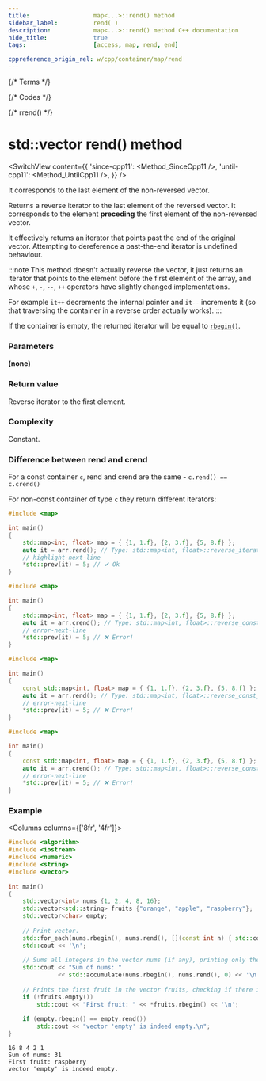 ```yaml
---
title:					map<...>::rend() method
sidebar_label:			rend( )
description:			map<...>::rend() method C++ documentation
hide_title:				true
tags:					[access, map, rend, end]

cppreference_origin_rel: w/cpp/container/map/rend
---
```



{/* Terms */}

{/* Codes */}

{/* rrend() */}

# std::vector rend() method

<SwitchView content={{
    'since-cpp11': <Method_SinceCpp11 />,
    'until-cpp11': <Method_UntilCpp11 />,
}} />

It corresponds to the last element of the non-reversed vector.

Returns a <Tooltip title={Term_ContAlias_ReverseIterator}>reverse iterator</Tooltip> to the last element of the reversed vector.
It corresponds to the element **preceding** the first element of the non-reversed vector.

It effectively returns an iterator that points past the end of the original vector. 
Attempting to dereference a past-the-end iterator is <Tooltip title={Term_UndefinedBehaviour}>undefined behaviour</Tooltip>.

:::note
This method doesn't actually reverse the vector, it just returns an iterator that points to the element before the first element of the array,
and whose `+`, `-`, `--`, `++` operators have slightly changed implementations.

For example `it++` decrements the internal pointer and `it--` increments it (so that traversing the container in a reverse order actually works).
:::

If the container is empty, the returned iterator will be equal to [`rbegin()`](/docs/std/containers/maps/map/rbegin).

### Parameters

**(none)**

### Return value

Reverse iterator to the first element.

### Complexity

Constant.

### Difference between rend and crend

For a const container `c`, rend and crend are the same - `c.rend() == c.crend()`

For non-const container of type `c` they return different iterators:

<Tabs>
<TabItem value="non-const-container" label="Non const container" default>

<Tabs>
<TabItem value="rend" label="rend" default>


```cpp
#include <map> 

int main()
{
    std::map<int, float> map = { {1, 1.f}, {2, 3.f}, {5, 8.f} };
    auto it = arr.rend(); // Type: std::map<int, float>::reverse_iterator
    // highlight-next-line
    *std::prev(it) = 5; // ✔ Ok
}
```

</TabItem>
<TabItem value="crend" label="crend" default>

```cpp
#include <map>

int main()
{
    std::map<int, float> map = { {1, 1.f}, {2, 3.f}, {5, 8.f} };
    auto it = arr.crend(); // Type: std::map<int, float>::reverse_const_iterator
    // error-next-line
    *std::prev(it) = 5; // ❌ Error! 
}
```

</TabItem>
</Tabs>

</TabItem>
<TabItem value="const-container" label="Const container">

<Tabs>
<TabItem value="rend" label="rend" default>

```cpp
#include <map>

int main()
{
    const std::map<int, float> map = { {1, 1.f}, {2, 3.f}, {5, 8.f} };
    auto it = arr.rend(); // Type: std::map<int, float>::reverse_const_iterator
    // error-next-line
    *std::prev(it) = 5; // ❌ Error! 
}
```

</TabItem>
<TabItem value="crend" label="crend" default>

```cpp
#include <map>

int main()
{
    const std::map<int, float> map = { {1, 1.f}, {2, 3.f}, {5, 8.f} };
    auto it = arr.crend(); // Type: std::map<int, float>::reverse_const_iterator
    // error-next-line
    *std::prev(it) = 5; // ❌ Error! 
}
```

</TabItem>
</Tabs>

</TabItem>
</Tabs>

### Example

<Columns columns={['8fr', '4fr']}>
<div>

```cpp title='Main.cpp' showLineNumbers
#include <algorithm>
#include <iostream>
#include <numeric>
#include <string>
#include <vector>
 
int main()
{
    std::vector<int> nums {1, 2, 4, 8, 16};
    std::vector<std::string> fruits {"orange", "apple", "raspberry"};
    std::vector<char> empty;
 
    // Print vector.
    std::for_each(nums.rbegin(), nums.rend(), [](const int n) { std::cout << n << ' '; });
    std::cout << '\n';
 
    // Sums all integers in the vector nums (if any), printing only the result.
    std::cout << "Sum of nums: "
              << std::accumulate(nums.rbegin(), nums.rend(), 0) << '\n';
 
    // Prints the first fruit in the vector fruits, checking if there is any.
    if (!fruits.empty())
        std::cout << "First fruit: " << *fruits.rbegin() << '\n';
 
    if (empty.rbegin() == empty.rend())
        std::cout << "vector 'empty' is indeed empty.\n";
}
```

</div>
<div>

```plaintext title="Output"
16 8 4 2 1
Sum of nums: 31
First fruit: raspberry
vector 'empty' is indeed empty.
```

</div>
</Columns>
